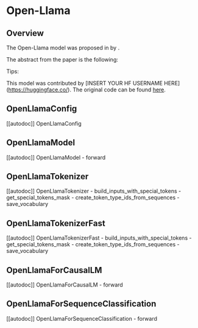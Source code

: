 <!--Copyright 2023 The HuggingFace Team. All rights reserved.

Licensed under the Apache License, Version 2.0 (the "License"); you may not use this file except in compliance with
the License. You may obtain a copy of the License at

http://www.apache.org/licenses/LICENSE-2.0

Unless required by applicable law or agreed to in writing, software distributed under the License is distributed on
an "AS IS" BASIS, WITHOUT WARRANTIES OR CONDITIONS OF ANY KIND, either express or implied. See the License for the
specific language governing permissions and limitations under the License.
-->

# Open-Llama

## Overview

The Open-Llama model was proposed in [<INSERT PAPER NAME HERE>](<INSERT PAPER LINK HERE>) by <INSERT AUTHORS HERE>.
<INSERT SHORT SUMMARY HERE>

The abstract from the paper is the following:

*<INSERT PAPER ABSTRACT HERE>*

Tips:

<INSERT TIPS ABOUT MODEL HERE>

This model was contributed by [INSERT YOUR HF USERNAME HERE](https://huggingface.co/<INSERT YOUR HF USERNAME HERE>).
The original code can be found [here](<INSERT LINK TO GITHUB REPO HERE>).


## OpenLlamaConfig

[[autodoc]] OpenLlamaConfig

## OpenLlamaModel

[[autodoc]] OpenLlamaModel
    - forward

## OpenLlamaTokenizer

[[autodoc]] OpenLlamaTokenizer
    - build_inputs_with_special_tokens
    - get_special_tokens_mask
    - create_token_type_ids_from_sequences
    - save_vocabulary

## OpenLlamaTokenizerFast

[[autodoc]] OpenLlamaTokenizerFast
    - build_inputs_with_special_tokens
    - get_special_tokens_mask
    - create_token_type_ids_from_sequences
    - save_vocabulary

## OpenLlamaForCausalLM

[[autodoc]] OpenLlamaForCausalLM
    - forward

## OpenLlamaForSequenceClassification

[[autodoc]] OpenLlamaForSequenceClassification
    - forward
